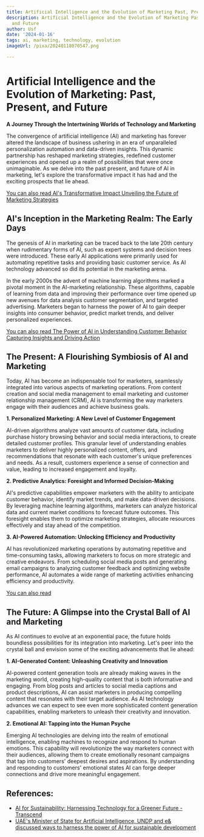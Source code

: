 ```yaml
---
title: Artificial Intelligence and the Evolution of Marketing Past, Present, and Future
description: Artificial Intelligence and the Evolution of Marketing Past, Present,
  and Future
author: Usf
date: '2024-01-16'
tags: ai, marketing, technology, evolution
imageUrl: /pixa/20240118070547.png

---
```

# Artificial Intelligence and the Evolution of Marketing: Past, Present, and Future

**A Journey  Through the Intertwining Worlds of Technology and Marketing**

The convergence of artificial intelligence (AI) and marketing has forever  altered the landscape of business ushering in an era of  unparalleled  personalization automation and data-driven insights. This dynamic partnership has reshaped marketing strategies, redefined customer experiences and opened up a realm of possibilities that were once unimaginable. As we delve into the past present, and future of AI in marketing, let's explore the transformative impact it has had and the  exciting prospects that lie ahead.

[You can also read AI's Transformative Impact Unveiling  the Future of Marketing Strategies](AI%27s%20Transformative%20Impact%20Unveiling%20the%20Future%20of%20Marketing%20Strategies)


## AI's  Inception in the Marketing Realm: The Early Days

The genesis of  AI in marketing can  be traced back to the late 20th century when rudimentary forms of AI, such as expert  systems  and decision trees were introduced. These early AI applications were primarily used for automating repetitive tasks and providing basic customer service. As  AI technology advanced so did its potential in  the marketing  arena.

In the early  2000s the advent of machine learning algorithms marked  a pivotal  moment in the AI-marketing relationship. These algorithms, capable of learning from data  and improving their performance over  time opened up new avenues  for data analysis customer segmentation, and targeted advertising. Marketers began to harness  the power of AI  to gain deeper insights into  consumer behavior, predict  market trends, and deliver personalized experiences.

[You can also  read The Power of AI in Understanding Customer Behavior Capturing Insights and Driving Action](The%20Power%20of%20AI%20in%20Understanding%20Customer%20Behavior%20Capturing%20Insights%20and%20Driving%20Action)


## The Present: A Flourishing Symbiosis of AI and Marketing

Today, AI has become an indispensable tool for marketers, seamlessly integrated into various aspects of marketing operations. From content creation and social media management  to email marketing and customer relationship management (CRM), AI  is transforming the way marketers engage with their audiences and achieve business goals.

**1. Personalized  Marketing: A New Level of Customer Engagement**

AI-driven algorithms analyze vast amounts of customer data, including purchase history browsing  behavior and social media  interactions, to create detailed customer profiles.  This granular  level  of understanding enables marketers to deliver highly personalized content,  offers, and recommendations that resonate with each customer's unique preferences and needs. As a result, customers experience a sense of connection and value, leading to increased engagement and loyalty.

**2. Predictive Analytics: Foresight and Informed  Decision-Making**

AI's predictive  capabilities empower marketers with the  ability to anticipate customer behavior, identify  market trends, and make data-driven decisions. By leveraging machine learning  algorithms, marketers can analyze historical data and current  market conditions to forecast future outcomes. This foresight enables them to optimize  marketing strategies, allocate resources effectively and  stay ahead of the competition.

**3. AI-Powered Automation: Unlocking Efficiency and Productivity**

AI has revolutionized marketing operations by automating repetitive and time-consuming tasks, allowing  marketers to focus on more  strategic and creative endeavors. From scheduling social media posts and generating email campaigns to analyzing customer  feedback and optimizing website performance, AI automates a wide range of marketing activities enhancing efficiency and productivity.

[You can also read ]()


## The Future: A Glimpse into the Crystal  Ball of AI and Marketing

As AI continues to evolve at an exponential pace, the future holds boundless possibilities for its integration into  marketing. Let's peer into the crystal ball and  envision some of  the exciting advancements that lie ahead:

**1. AI-Generated Content: Unleashing Creativity and Innovation**

AI-powered content generation  tools  are already  making waves in the marketing world, creating high-quality content that  is  both informative and engaging. From blog posts and articles to social media captions and product  descriptions, AI can  assist marketers in producing compelling content that resonates with their target audience. As AI technology advances we can expect to see even more sophisticated content generation capabilities, enabling marketers to unleash their creativity and innovation.

**2. Emotional AI:  Tapping  into the Human Psyche**

Emerging AI technologies are delving into the  realm of emotional intelligence, enabling  machines to recognize  and respond to human emotions. This  capability will revolutionize the way marketers connect with their audiences, allowing them to create emotionally resonant campaigns that tap into customers' deepest desires and aspirations. By understanding  and responding to  customers' emotional states AI can forge  deeper  connections  and drive  more meaningful engagement.

## References:
- [AI for Sustainability: Harnessing Technology for a Greener Future - Transcend](https://transcendinfra.com/ai-for-sustainability/)
- [UAE's Minister of State for Artificial Intelligence, UNDP and e& discussed ways to harness the power of AI for sustainable development](https://www.undp.org/arab-states/press-releases/uaes-minister-state-artificial-intelligence-undp-and-e-discussed-ways-harness-power-ai-sustainable-development)
